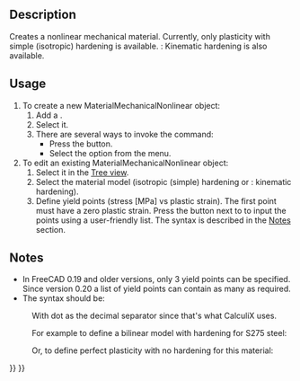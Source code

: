 <languages/>
<translate>

<!--T:4-->
{{Docnav
|[[FEM_MaterialFluid|Fluid Material]]
|[[FEM_MaterialReinforced|Reinforced Material (Concrete)]]
|[[FEM_Workbench|FEM]]
|IconL=FEM_MaterialFluid.svg
|IconR=FEM_MaterialReinforced.svg
|IconC=Workbench_FEM.svg
}}

<!--T:1-->
{{GuiCommandContainer|
{{GuiCommand
|Name=FEM MaterialMechanicalNonlinear
|MenuLocation=Model → Materials → Non-Linear Mechanical Material
|Workbenches=[[FEM_Workbench|FEM]]
|SeeAlso=[[FEM_tutorial|FEM tutorial]]
}}
{{GuiCommandFemInfo
|Solvers=CalculiX
}}
}}

==Description== <!--T:8-->

<!--T:10-->
Creates a nonlinear mechanical material. Currently, only plasticity with simple (isotropic) hardening is available. {{Version|1.0}}: Kinematic hardening is also available.

==Usage== <!--T:9-->

<!--T:11-->
# To create a new MaterialMechanicalNonlinear object:
## Add a {{Button|[[Image:FEM_MaterialSolid.svg|16px]] [[FEM_MaterialSolid|Solid Material]]}}.
## Select it.
## There are several ways to invoke the command: 
##* Press the {{Button|[[Image:FEM_MaterialMechanicalNonlinear.svg|16px]] [[FEM_MaterialMechanicalNonlinear|Non-Linear Mechanical Material]]}} button.
##* Select the {{MenuCommand|Model → Materials → [[Image:FEM_MaterialMechanicalNonlinear.svg|16px]] Non-Linear Mechanical Material‏‎}} option from the menu.
# To edit an existing MaterialMechanicalNonlinear object:
## Select it in the [[Tree_view|Tree view]].
## Select the material model (isotropic (simple) hardening or {{Version|1.0}}: kinematic hardening).
## Define yield points (stress [MPa] vs plastic strain). The first point must have a zero plastic strain. Press the {{Button|...}} button next to {{PropertyData|Yield Points}} to input the points using a user-friendly list. The syntax is described in the [[#Notes|Notes]] section.

==Notes== <!--T:12-->

<!--T:13-->
* In FreeCAD 0.19 and older versions, only 3 yield points can be specified. Since version 0.20 a list of yield points can contain as many as required.
* The syntax should be:

</translate>
: {{Code|code=
stress_1, 0
stress_2, plastic_strain_2
...
}}
<translate>

<!--T:14-->
: With dot as the decimal separator since that's what CalculiX uses.

<!--T:15-->
: For example to define a bilinear model with hardening for S275 steel:

</translate>
: {{Code|code=
275, 0
490, 0.2
}}
<translate>

<!--T:16-->
: Or, to define perfect plasticity with no hardening for this material:

</translate>
: {{Code|code=
275, 0
}}
<translate>


<!--T:5-->
{{Docnav
|[[FEM_MaterialFluid|Fluid Material]]
|[[FEM_MaterialReinforced|Reinforced Material (Concrete)]]
|[[FEM_Workbench|FEM]]
|IconL=FEM_MaterialFluid.svg
|IconR=FEM_MaterialReinforced.svg
|IconC=Workbench_FEM.svg
}}

</translate>
{{FEM Tools navi{{#translation:}}}}
{{Userdocnavi{{#translation:}}}}